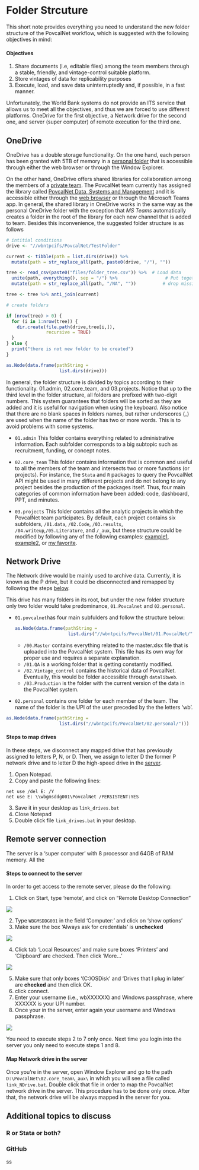 # Folder Strcuture

This short note provides everything you need to understand the new folder structure of the PovcalNet workflow, which is suggested with the following objectives in mind:

#### Objectives {-}
1. Share documents (i.e, editable files) among the team members through a stable, friendly, and vintage-control suitable platform.
2. Store vintages of data for replicability purposes
3. Execute, load, and save data uninterruptedly and, if possible, in a fast manner.

Unfortunately, the World Bank systems do not provide an ITS service that allows us to meet all the objectives, and thus we are forced to use different platforms. OneDrive for the first objective, a Network drive for the second one, and server (super computer) of remote execution for the third one. 

## OneDrive

OneDrive has a double storage functionality. On the one hand, each person has been granted with 5TB of memory in a [personal folder](https://worldbankgroup-my.sharepoint.com/) that is accessible through either the web browser or through the Window Explorer. 

On the other hand, OneDrive offers shared libraries for collaboration among the members of a [private team](https://teams.microsoft.com/_#/?lm=deeplink&lmsrc=officeWaffle). The PovcalNet team currently has assigned the library called [PovcalNet Data, Systems and Management](https://worldbankgroup.sharepoint.com/teams/PovcalNetDataSystemsandManagement-WBGroup) and it is accessible either through the [web browser](https://teams.microsoft.com/_#) or through the Microsoft Teams app. In general, the shared library in OneDrive works in the same way as the personal OneDrive folder with the exception that *MS Teams* automatically creates a folder in the root of the library for each new channel that is added to team. Besides this inconvenience, the suggested folder structure is as follows

```{r load, echo = FALSE, results='hide', message = FALSE}

# intitial conditions
drive <- "//wbntpcifs/PovcalNet/TestFolder"

current <- tibble(path = list.dirs(drive)) %>%
  mutate(path = str_replace_all(path, paste0(drive, "/"), ""))

tree <- read_csv(paste0("files/folder_tree.csv")) %>%  # Load data
  unite(path, everything(), sep = "/") %>%                  # Put together all variables for folder levels
  mutate(path = str_replace_all(path, "/NA", ""))          # drop missings section

tree <- tree %>% anti_join(current)

# create folders

if (nrow(tree) > 0) {
  for (i in 1:nrow(tree)) {
    dir.create(file.path(drive,tree[i,]),
               recursive = TRUE)
  }
} else {
  print("there is not new folder to be created")
}

```

```{r tree, echo = FALSE}
as.Node(data.frame(pathString =
                    list.dirs(drive)))
```

In general, the folder structure is divided by topics according to their functionality. 01.admin, 02.core_team, and 03.projects. Notice that up to the third level in the folder structure, all folders are prefixed with two-digit numbers. This system guarantees that folders will be sorted as they are added and it is useful for navigation when using the keyboard. Also notice that there are no blank spaces in folders names, but rather underscores (_) are used when the name of the folder has two or more words. This is to avoid problems with some systems. 

* `01.admin` This folder contains everything related to administrative information. Each subfolder corresponds to a big subtopic such as recruitment, funding, or concept notes.

* `02.core_team` This folder contains information that is common and useful to all the members of the team and intersects two or more functions (or projects). For instance, the `Stata` and `R` packages to query the PovcalNet API might be used in many different projects and do not belong to any project besides the production of the packages itself. Thus, four main categories of common information have been added: code, dashboard, PPT, and minutes.

* `03.projects` This folder contains all the analytic projects in which the PovcalNet team participates. By default, each project contains six subfolders, `/01.data`, `/02.Code`, `/03.results`, `/04.writeup`,`/05.Literature`, and `/_aux`, but these structure could be modified by following any of the following examples: [example1](http://projecttemplate.net/architecture.html), [example2](http://blog.jom.link/implementation_basic_reproductible_workflow.html), or [my favorite](https://itsalocke.com/starters/).

## Network Drive

The Network drive would be mainly used to archive data. Currently, it is known as the P drive, but it could be disconnected and remapped by following the steps [below](#steps). 

This drive has many folders in its root, but under the new folder structure only two folder would take predominance, `01.Povcalnet` and `02.personal`. 

* `01.povcalnet`has four main subfulders and follow the structure below:

    ```{r tree2, echo = FALSE}
    as.Node(data.frame(pathString =
                        list.dirs("//wbntpcifs/PovcalNet/01.PovcalNet/")))
    ```

  + `/00.Master` contains everything related to the master.xlsx file that is uploaded into the PovcalNet system. This file has its own way for proper use and requires a separate explanation.
  + `/01.QA` is a working folder that is getting constantly modified.
  + `/02.Vintage_control` contains the historical data of PovcalNet. Eventually, this would be folder accessible through `datalibweb`.
  + `/03.Production` is the folder with the current version of the data in the PovcalNet system.
* `02.personal` contains one folder for each member of the team. The name of the folder is the UPI of the user preceded by the the letters 'wb'. 
```{r tree3, echo = FALSE}
as.Node(data.frame(pathString =
                    list.dirs("//wbntpcifs/PovcalNet/02.personal/")))
```


#### Steps to map drives {#steps}

In these steps, we disconnect any mapped drive that has previously assigned to letters P, N, or D. Then, we assign to letter D the former P network drive and to letter D the high-speed drive in the [server](#server). 

1.	Open Notepad. 
2.	Copy and paste the following lines:
```
net use /del E: /Y
net use E: \\wbgmsddg001\PovcalNet /PERSISTENT:YES
```
3.	Save it in your desktop as `link_drives.bat`
4.	Close Notepad
5.	Double click file `link_drives.bat` in your desktop. 


## Remote server connection {#server}

The server is a 'super computer' with 8 processor and 64GB of RAM memory. All the 

#### Steps to connect to the server {#connect}
In order to get access to the remote server, please do the following: 

1. Click on Start, type 'remote', and click on "Remote Desktop Connection"

![](x:/01.personal/wb384996/temporal/R/folder_structure/remote1.PNG)

2. Type `WBGMSDDG001` in the field 'Computer:' and click on 'show options'
3. Make sure the box 'Always ask for credentials' is **unchecked**

![](x:/01.personal/wb384996/temporal/R/folder_structure/remote2.PNG)

4. Click tab 'Local Resources' and make sure boxes 'Printers' and 'Clipboard' are checked. Then click 'More...'

![](x:/01.personal/wb384996/temporal/R/folder_structure/remote3.PNG)

5. Make sure that only boxes '(C:)OSDisk' and 'Drives that I plug in later' are **checked** and then click OK.
6. click connect. 
7. Enter your username (i.e., wbXXXXXX) and Windows passphrase, where XXXXXX is your UPI number.
8. Once your in the server, enter again your username and Windows passphrase.

![](x:/01.personal/wb384996/temporal/R/folder_structure/remote4.PNG)

You need to execute steps 2 to 7 only once. Next time you login into the server you only need to execute steps 1 and 8. 


#### Map Network drive in the server

Once you're in the server, open Window Explorer and go to the path `D:\PovcalNet\02.core_team\_aux\` in which you will see a file called `link_NDrive.bat`. Double click that file in order to map the PovcalNet network drive in the server. This procedure has to be done only once. After that, the network drive will be always mapped in the server for you. 


## Additional topics to discuss {#add}

### R or Stata or both?

### GitHub


ss

